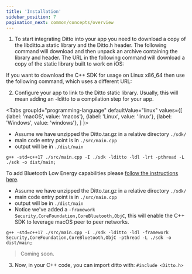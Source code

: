 ```yaml
---
title: 'Installation'
sidebar_position: 7
pagination_next: common/concepts/overview
---
```



1. To start integrating Ditto into your app you need to download a copy of the libditto.a static library and the Ditto.h header. The following command will download and then unpack an archive containing the library and header. The URL in the following command will download a copy of the static library built to work on iOS:

<InstallCode framework="cpp" variant="ios" />

If you want to download the C++ SDK for usage on Linux x86_64 then use the following command, which uses a different URL:

<InstallCode framework="cpp" variant="linux-x86_64" />

2. Configure your app to link to the Ditto static library. Usually, this will mean adding an -lditto to a compilation step for your app.

<Tabs
  groupId="programming-language"
  defaultValue="linux"
  values={[
    {label: 'macOS', value: 'macos'},
    {label: 'Linux', value: 'linux'},
    {label: 'Windows', value: 'windows'},
  ]
}>
<TabItem value="linux">

* Assume we have unzipped the Ditto.tar.gz in a relative directory `./sdk/` 
* main code entry point is in `./src/main.cpp`
* output will be in `./dist/main`

```shell
g++ -std=c++17 ./src/main.cpp -I ./sdk -lditto -ldl -lrt -pthread -L ./sdk -o dist/main;
```

To add Bluetooth Low Energy capabilities please [follow the instructions here](/raspberrypi/installation).

</TabItem>
<TabItem value="macos">

* Assume we have unzipped the Ditto.tar.gz in a relative directory `./sdk/` 
* main code entry point is in `./src/main.cpp`
* output will be in `./dist/main`
* Notice we've added a `-framework Security,CoreFoundation,CoreBluetooth,ObjC`, this will enable the C++ SDK to leverage macOS peer to peer networks.

```shell
g++ -std=c++17 ./src/main.cpp -I ./sdk -lditto -ldl -framework Security,CoreFoundation,CoreBluetooth,ObjC -pthread -L ./sdk -o dist/main;
```


</TabItem>
<TabItem value="windows">

> Coming soon.

</TabItem>
</Tabs>

3. Now, in your C++ code, you can import ditto with: `#include <Ditto.h>`

<Snippet name='online-playground' language='cpp' />


